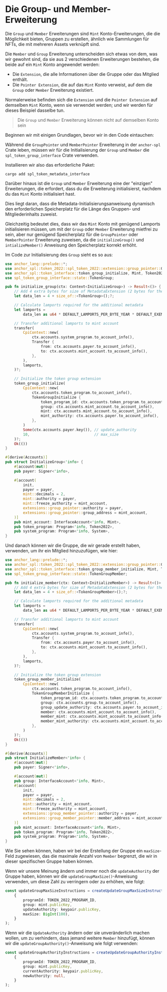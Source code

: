 
# Die Group- und Member-Erweiterung

Die `Group` und `Member` Erweiterungen sind `Mint` Konto-Erweiterungen, die die Möglichkeit bieten, Gruppen zu erstellen, ähnlich wie Sammlungen für NFTs, die mit mehreren Assets verknüpft sind.

<ArticleSection name="Initialisierung des Mint-Kontos" id="initializing-the-mint-account" level="h2" />

Die `Member` und `Group` Erweiterung unterscheiden sich etwas von dem, was wir gewohnt sind, da sie aus 2 verschiedenen Erweiterungen bestehen, die beide auf ein `Mint` Konto angewendet werden:
- Die `Extension`, die alle Informationen über die Gruppe oder das Mitglied enthält.
- Die `Pointer Extension`, die auf das `Mint` Konto verweist, auf dem die `Group` oder `Member` Erweiterung existiert.

Normalerweise befinden sich die `Extension` und die `Pointer Extension` auf demselben `Mint` Konto, wenn sie verwendet werden; und wir werden für dieses Beispiel dasselbe tun.

> Die `Group` und `Member` Erweiterung können nicht auf demselben Konto sein

Beginnen wir mit einigen Grundlagen, bevor wir in den Code eintauchen:

Während die `GroupPointer` und `MemberPointer` Erweiterung in der `anchor-spl` Crate leben, müssen wir für die Initialisierung der `Group` und `Member` die `spl_token_group_interface` Crate verwenden.

Installieren wir also das erforderliche Paket:

```
cargo add spl_token_metadata_interface
```

Darüber hinaus ist die `Group` und `Member` Erweiterung eine der "einzigen" Erweiterungen, die erfordert, dass du die Erweiterung initialisierst, nachdem du das `Mint` Konto initialisiert hast.

Dies liegt daran, dass die Metadata-Initialisierungsanweisung dynamisch den erforderlichen Speicherplatz für die Länge des Gruppen- und Mitgliederinhalts zuweist.

Gleichzeitig bedeutet dies, dass wir das `Mint` Konto mit genügend Lamports initialisieren müssen, um mit der `Group` oder `Member` Erweiterung mietfrei zu sein, aber nur genügend Speicherplatz für die `GroupPointer` oder `MemberPointer` Erweiterung zuweisen, da die `initializeGroup()` und `intializeMember()` Anweisung den Speicherplatz korrekt erhöht.

Im Code zur Initialisierung des `Group` sieht es so aus:

```rust
use anchor_lang::prelude::*;
use anchor_spl::token_2022::spl_token_2022::extension::group_pointer::GroupPointer;
use anchor_spl::token_interface::token_group_initialize, Mint, Token2022, TokenGroupInitialize;
use spl_token_group_interface::state::TokenGroup;

pub fn initialize_group(ctx: Context<InitializeGroup>) -> Result<()> {
    // Add 4 extra bytes for size of MetadataExtension (2 bytes for the discriminator, 2 bytes for length)
    let data_len = 4 + size_of::<TokenGroup>();?;

    // Calculate lamports required for the additional metadata
    let lamports =
        data_len as u64 * DEFAULT_LAMPORTS_PER_BYTE_YEAR * DEFAULT_EXEMPTION_THRESHOLD as u64;

    // Transfer additional lamports to mint account
    transfer(
        CpiContext::new(
            ctx.accounts.system_program.to_account_info(),
            Transfer {
                from: ctx.accounts.payer.to_account_info(),
                to: ctx.accounts.mint_account.to_account_info(),
            },
        ),
        lamports,
    )?;

    // Initialize the token group extension
    token_group_initialize(
        CpiContext::new(
            ctx.accounts.token_program.to_account_info(),
            TokenGroupInitialize {
                token_program_id: ctx.accounts.token_program.to_account_info(),
                group: ctx.accounts.mint_account.to_account_info(),
                mint: ctx.accounts.mint_account.to_account_info(),
                mint_authority: ctx.accounts.payer.to_account_info(),
            },
        )
        Some(ctx.accounts.payer.key()), // update_authority
        10,                             // max_size
    )?;
    Ok(())
}

#[derive(Accounts)]
pub struct InitializeGroup<'info> {
    #[account(mut)]
    pub payer: Signer<'info>,

    #[account(
        init,
        payer = payer,
        mint::decimals = 2,
        mint::authority = payer,
        mint::freeze_authority = mint_account,
        extensions::group_pointer::authority = payer,
        extensions::group_pointer::group_address = mint_account,
    )]
    pub mint_account: InterfaceAccount<'info, Mint>,
    pub token_program: Program<'info, Token2022>,
    pub system_program: Program<'info, System>,
}
```

Und danach können wir die Gruppe, die wir gerade erstellt haben, verwenden, um ihr ein Mitglied hinzuzufügen, wie hier:

```rust
use anchor_lang::prelude::*;
use anchor_spl::token_2022::spl_token_2022::extension::group_pointer::GroupPointer;
use anchor_spl::token_interface::token_group_member_initialize, Mint, Token2022, TokenGroupMemberInitialize;
use spl_token_group_interface::state::TokenGroupMember;

pub fn initialize_member(ctx: Context<InitializeMember>) -> Result<()> {
    // Add 4 extra bytes for size of MetadataExtension (2 bytes for the discriminator, 2 bytes for length)
    let data_len = 4 + size_of::<TokenGroupMember>();?;

    // Calculate lamports required for the additional metadata
    let lamports =
        data_len as u64 * DEFAULT_LAMPORTS_PER_BYTE_YEAR * DEFAULT_EXEMPTION_THRESHOLD as u64;

    // Transfer additional lamports to mint account
    transfer(
        CpiContext::new(
            ctx.accounts.system_program.to_account_info(),
            Transfer {
                from: ctx.accounts.payer.to_account_info(),
                to: ctx.accounts.mint_account.to_account_info(),
            },
        ),
        lamports,
    )?;

    // Initialize the token group extension
    token_group_member_initialize(
        CpiContext::new(
            ctx.accounts.token_program.to_account_info(),
            TokenGroupMemberInitialize {
                token_program_id: ctx.accounts.token_program.to_account_info(),
                group: ctx.accounts.group.to_account_info(),
                group_update_authority: ctx.accounts.payer.to_account_info(),
                member: ctx.accounts.mint_account.to_account_info(),
                member_mint: ctx.accounts.mint_account.to_account_info(),
                member_mint_authority: ctx.accounts.mint_account.to_account_info(),
            },
        )
    )?;
    Ok(())
}

#[derive(Accounts)]
pub struct InitializeMember<'info> {
    #[account(mut)]
    pub payer: Signer<'info>,

    #[account(mut)]
    pub group: InterfaceAccount<'info, Mint>,
    #[account(
        init,
        payer = payer,
        mint::decimals = 2,
        mint::authority = mint_account,
        mint::freeze_authority = mint_account,
        extensions::group_member_pointer::authority = payer,
        extensions::group_member_pointer::member_address = mint_account,
    )]
    pub mint_account: InterfaceAccount<'info, Mint>,
    pub token_program: Program<'info, Token2022>,
    pub system_program: Program<'info, System>,
}
```

<ArticleSection name="Aktualisierung der maxSize für Gruppen" id="updating-the-max-size-for-groups" level="h2" />

Wie Sie sehen können, haben wir bei der Erstellung der Gruppe ein `maxSize`-Feld zugewiesen, das die maximale Anzahl von `Member` begrenzt, die wir in dieser spezifischen Gruppe haben können.

Wenn wir unsere Meinung ändern und immer noch die `updateAuthority` der Gruppe haben, können wir die `updateGroupMaxSize()`-Anweisung verwenden, um diese Zahl zu verringern oder zu erhöhen, wie folgt:

```ts
const updateGroupMaxSizeInstructions = createUpdateGroupMaxSizeInstruction(
    {
        programId: TOKEN_2022_PROGRAM_ID,
        group: mint.publicKey,
        updateAuthority: keypair.publicKey,
        maxSize: BigInt(100),
    }
);
```

<ArticleSection name="Aktualisierung der updateAuthority für Gruppen" id="updating-the-update-authority-for-groups" level="h2" />

Wenn wir die `UpdateAuthority` ändern oder sie unveränderlich machen wollen, um zu verhindern, dass jemand weitere `Member` hinzufügt, können wir die `updateGroupAuthority()`-Anweisung wie folgt verwenden:

```ts
const updateGroupAuthorityInstructions = createUpdateGroupAuthorityInstruction(
    {
        programId: TOKEN_2022_PROGRAM_ID,
        group: mint.publicKey,
        currentAuthority: keypair.publicKey,
        newAuthority: null,
    }
);
```